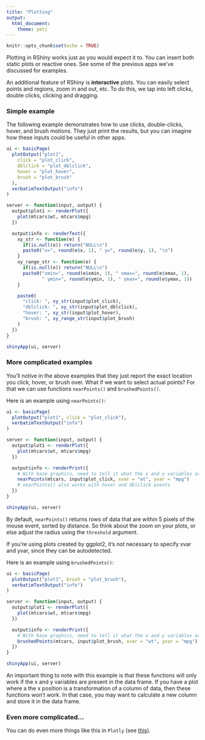 ```yaml
---
title: "Plotting"
output: 
  html_document:
    theme: yeti
---
```


```r
knitr::opts_chunk$set(echo = TRUE)
```

Plotting in RShiny works just as you would expect it to. You can insert both static plots or reactive ones. See some of the previous apps we've discussed for examples. 

An additional feature of RShiny is **interactive** plots. You can easily select points and regions, zoom in and out, etc. To do this, we tap into left clicks, double clicks, clicking and dragging. 

### Simple example

The following example demonstrates how to use clicks, double-clicks, hover, and brush motions. They just print the results, but you can imagine how these inputs could be useful in other apps. 

```r
ui <- basicPage(
  plotOutput("plot1",
    click = "plot_click",
    dblclick = "plot_dblclick",
    hover = "plot_hover",
    brush = "plot_brush"
  ),
  verbatimTextOutput("info")
)

server <- function(input, output) {
  output$plot1 <- renderPlot({
    plot(mtcars$wt, mtcars$mpg)
  })

  output$info <- renderText({
    xy_str <- function(e) {
      if(is.null(e)) return("NULL\n")
      paste0("x=", round(e$x, 1), " y=", round(e$y, 1), "\n")
    }
    xy_range_str <- function(e) {
      if(is.null(e)) return("NULL\n")
      paste0("xmin=", round(e$xmin, 1), " xmax=", round(e$xmax, 1), 
             " ymin=", round(e$ymin, 1), " ymax=", round(e$ymax, 1))
    }

    paste0(
      "click: ", xy_str(input$plot_click),
      "dblclick: ", xy_str(input$plot_dblclick),
      "hover: ", xy_str(input$plot_hover),
      "brush: ", xy_range_str(input$plot_brush)
    )
  })
}

shinyApp(ui, server)
```

### More complicated examples

You'll notive in the above examples that they just report the exact location you click, hover, or brush over. What if we want to select actual points? For that we can use functions `nearPoints()` and `brushedPoints()`. 

Here is an example using `nearPoints()`:

```r
ui <- basicPage(
  plotOutput("plot1", click = "plot_click"),
  verbatimTextOutput("info")
)

server <- function(input, output) {
  output$plot1 <- renderPlot({
    plot(mtcars$wt, mtcars$mpg)
  })

  output$info <- renderPrint({
    # With base graphics, need to tell it what the x and y variables are.
    nearPoints(mtcars, input$plot_click, xvar = "wt", yvar = "mpg")
    # nearPoints() also works with hover and dblclick events
  })
}

shinyApp(ui, server)
```

By default, `nearPoints()` returns rows of data that are within 5 pixels of the mouse event, sorted by distance. So think about the zoom on your plots, or else adjust the radius using the `threshold` argument.

If you’re using plots created by ggplot2, it's not necessary to specify xvar and yvar, since they can be autodetected. 

Here is an example using `brushedPoints()`:

```r
ui <- basicPage(
  plotOutput("plot1", brush = "plot_brush"),
  verbatimTextOutput("info")
)

server <- function(input, output) {
  output$plot1 <- renderPlot({
    plot(mtcars$wt, mtcars$mpg)
  })

  output$info <- renderPrint({
    # With base graphics, need to tell it what the x and y variables are.
    brushedPoints(mtcars, input$plot_brush, xvar = "wt", yvar = "mpg")
  })
}

shinyApp(ui, server)
```

An important thing to note with this example is that these functions will only work if the x and y variables are present in the data frame. If you have a plot where a the x position is a transformation of a column of data, then these functions won’t work. In that case, you may want to calculate a new column and store it in the data frame. 

### Even more complicated...

You can do even more things like this in `Plotly` (see [this](https://plotly-r.com/overview.html])). 
